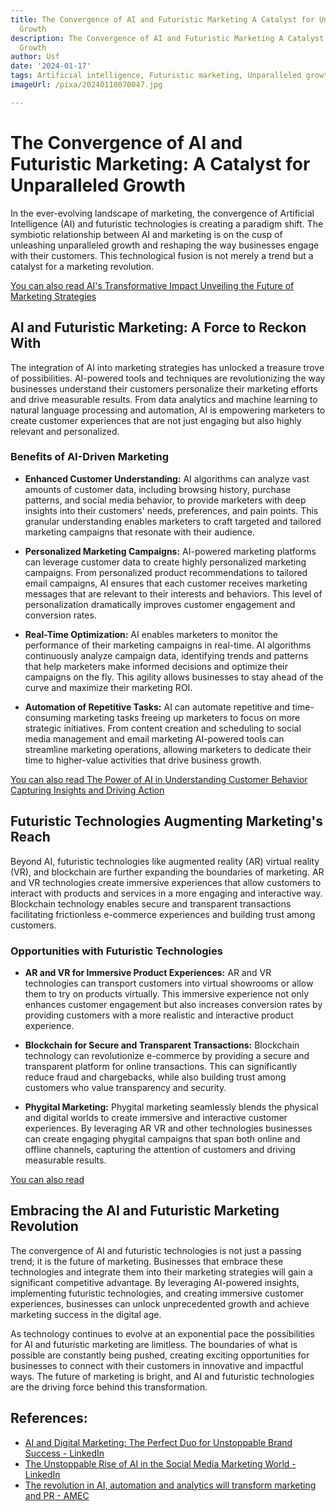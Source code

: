 ```yaml
---
title: The Convergence of AI and Futuristic Marketing A Catalyst for Unparalleled
  Growth
description: The Convergence of AI and Futuristic Marketing A Catalyst for Unparalleled
  Growth
author: Usf
date: '2024-01-17'
tags: Artificial intelligence, Futuristic marketing, Unparalleled growth, Convergence
imageUrl: /pixa/20240118070047.jpg

---
```

# The Convergence of AI and Futuristic Marketing:  A Catalyst for Unparalleled Growth

In  the ever-evolving landscape of marketing, the convergence of Artificial Intelligence (AI) and futuristic technologies is creating a paradigm shift. The symbiotic relationship between AI and marketing is on the cusp of unleashing  unparalleled growth and reshaping the way businesses engage  with their  customers. This technological fusion is not  merely a trend but a  catalyst for  a marketing revolution.

[You can also read AI's Transformative Impact Unveiling the Future of  Marketing Strategies](AI%27s%20Transformative%20Impact%20Unveiling%20the%20Future%20of%20Marketing%20Strategies)


## AI and Futuristic Marketing: A Force to Reckon With

The integration of AI into marketing strategies has unlocked a treasure trove of possibilities. AI-powered tools and techniques  are revolutionizing the way  businesses understand their customers personalize their marketing efforts and drive measurable results. From data analytics and machine learning to natural language processing and  automation, AI is empowering marketers to create customer experiences that are not just engaging but also highly relevant and personalized.

### Benefits of AI-Driven Marketing

- **Enhanced Customer Understanding:** AI algorithms can analyze vast amounts of  customer data, including browsing  history, purchase patterns, and  social media  behavior, to provide marketers with  deep insights into their customers' needs, preferences, and pain  points. This granular understanding enables marketers to craft targeted and tailored  marketing campaigns that resonate with their audience.

-  **Personalized Marketing Campaigns:** AI-powered marketing platforms can leverage customer data to create highly personalized marketing campaigns. From personalized product recommendations to tailored email campaigns, AI ensures that each customer receives marketing messages that are relevant to their interests and behaviors. This level of personalization dramatically improves customer  engagement and conversion  rates.

- **Real-Time Optimization:** AI enables marketers  to monitor  the performance  of their marketing campaigns in real-time. AI algorithms continuously analyze campaign data, identifying trends and patterns that help marketers make  informed decisions and optimize their  campaigns on the fly. This agility allows businesses to  stay ahead of the curve and maximize  their marketing ROI.

- **Automation of Repetitive Tasks:** AI can automate repetitive and time-consuming marketing tasks freeing  up marketers to focus on  more strategic initiatives. From content creation  and scheduling to  social media management and email marketing AI-powered tools can streamline marketing operations, allowing marketers to dedicate their time to higher-value activities that drive business  growth.

[You can also  read  The Power of  AI in  Understanding Customer Behavior Capturing Insights  and Driving Action](The%20Power%20of%20AI%20in%20Understanding%20Customer%20Behavior%20Capturing%20Insights%20and%20Driving%20Action)


## Futuristic Technologies Augmenting Marketing's  Reach

Beyond AI, futuristic technologies like augmented reality (AR) virtual  reality (VR), and blockchain  are  further expanding the  boundaries of  marketing. AR and VR technologies create immersive experiences that allow customers to interact with products and services in a more  engaging  and interactive way. Blockchain technology enables secure and transparent transactions facilitating frictionless e-commerce experiences and building trust among customers.

###  Opportunities with  Futuristic Technologies

- **AR and VR for Immersive Product Experiences:** AR and VR technologies can transport customers into virtual showrooms or allow them to try on products virtually. This immersive experience not only enhances customer engagement but also increases conversion rates by  providing customers with a more realistic and interactive product experience.

-  **Blockchain for  Secure and Transparent Transactions:** Blockchain technology can revolutionize e-commerce by providing a secure and transparent platform for online transactions. This can significantly reduce fraud and chargebacks, while also building trust among customers who value transparency and security.

- **Phygital Marketing:** Phygital marketing seamlessly blends the physical and digital worlds to create immersive  and interactive customer experiences. By leveraging AR VR and other technologies businesses can create engaging phygital campaigns that span both online and offline channels, capturing the attention of customers and driving measurable results.

[You can also  read  ]()


## Embracing the AI and Futuristic Marketing Revolution

The convergence of AI  and futuristic technologies  is  not just a passing trend; it is the future of marketing. Businesses that embrace these technologies and integrate them  into their  marketing strategies will gain a  significant competitive advantage. By leveraging AI-powered insights, implementing futuristic technologies,  and  creating immersive customer experiences, businesses can  unlock unprecedented growth and achieve marketing  success in the digital age.

As  technology continues to  evolve  at an exponential pace the possibilities for AI and futuristic marketing are limitless. The boundaries of what is  possible are  constantly being pushed, creating exciting opportunities for businesses to connect with their  customers in innovative and impactful ways. The future of marketing is bright, and AI and futuristic technologies are the driving force behind this transformation.

## References:
- [AI and Digital Marketing: The Perfect Duo for Unstoppable Brand Success - LinkedIn](https://www.linkedin.com/pulse/ai-digital-marketing-perfect-duo-unstoppable-brand-success-noreen)
- [The Unstoppable Rise of AI in the Social Media Marketing World - LinkedIn](https://www.linkedin.com/pulse/unstoppable-rise-ai-social-media-marketing-world-gopaluni-sai-karthik?trk=pulse-article_more-articles_related-content-card)
- [The revolution in AI, automation and analytics will transform marketing and PR - AMEC](https://amecorg.com/2017/11/the-revolution-in-ai-automation-and-analytics-will-transform-marketing-and-pr/)
